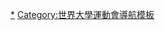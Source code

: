 {{Navbox
|name = 2017年夏季世界大學運動會
|title = [[2017年夏季世界大學運動會|{{color|#ffffff|2017年夏季世界大學運動會（臺北世大運）}}]]
|image = <!--暫缺合適圖像-->
|titlestyle = background:#00a650; color:White;
|groupstyle = background:#6bbb92; color:White;
|state = collapsed
|bodyclass = hlist

|group1 = 比賽項目
|list1 = 
* [[2017年夏季世界大學運動會射箭比賽|射箭]]
* [[2017年夏季世界大學運動會田徑比賽|田徑]]
* [[2017年夏季世界大學運動會羽球比賽|羽球]]
* [[2017年夏季世界大學運動會棒球比賽|棒球]]
* [[2017年夏季世界大學運動會籃球比賽|籃球]]
** [[2017年夏季世界大學運動會籃球比賽男子賽事|男]]
** [[2017年夏季世界大學運動會籃球比賽女子賽事|女]]
* [[2017年夏季世界大學運動會撞球比賽|撞球]] <sup>''示範賽''</sup>
* [[2017年夏季世界大學運動會跳水比賽|跳水]]
* [[2017年夏季世界大學運動會擊劍比賽|擊劍]]
* [[2017年夏季世界大學運動會足球比賽|足球]]
** [[2017年夏季世界大學運動會足球比賽男子賽事|男]]
** [[2017年夏季世界大學運動會足球比賽女子賽事|女]]
* [[2017年夏季世界大學運動會高爾夫比賽|高爾夫]]
* [[2017年夏季世界大學運動會體操比賽|體操]]
* [[2017年夏季世界大學運動會柔道比賽|柔道]]
* [[2017年夏季世界大學運動會滑輪溜冰比賽|滑輪溜冰]]
* [[2017年夏季世界大學運動會游泳比賽|游泳]]
* [[2017年夏季世界大學運動會桌球比賽|桌球]]
* [[2017年夏季世界大學運動會跆拳道比賽|跆拳道]]
* [[2017年夏季世界大學運動會網球比賽|網球]]
* [[2017年夏季世界大學運動會排球比賽|排球]]
** [[2017年夏季世界大學運動會排球比賽男子賽事|男]]
** [[2017年夏季世界大學運動會排球比賽女子賽事|女]]
* [[2017年夏季世界大學運動會水球比賽|水球]]
** [[2017年夏季世界大學運動會水球比賽男子賽事|男]]
** [[2017年夏季世界大學運動會水球比賽女子賽事|女]]
* [[2017年夏季世界大學運動會舉重比賽|舉重]]
* [[2017年夏季世界大學運動會武術比賽|武術]]

|group2 = 關聯活動
|list2 = 
* [[2017年夏季世界大學運動會火炬接力|聖火傳遞]]
* [[2017年夏季世界大學運動會開幕式|開幕式]]
* [[2017年夏季世界大學運動會閉幕式|閉幕式]]

|group3 = 大會象徵 
|list3 = {{nowrap|{{color box|black|''' 吉祥物 '''|white}}}} &nbsp;[[熊讚Bravo]]／ {{nowrap|{{color box|black|''' 代言人 '''|white}}}} &nbsp;[[曾雅妮]]、[[張宇涵]]、[[謝淑薇]]、[[玖壹壹]]、[[許淑淨]]／ {{nowrap|{{color box|black|''' 口號 '''|white}}}} &nbsp;For You, For Youth（獻給你，獻給年輕世代）／ {{nowrap|{{color box|black|''' 主題曲 '''|white}}}} &nbsp;[[擁抱世界擁抱你]]／ {{nowrap|{{color box|black|''' 倒數開幕歌曲 '''|white}}}} &nbsp;[[最好的一天 (歌曲)|最好的一天]]、Mister Cannibal

|belowstyle = border-top:1px solid #aaaaaa; background:transparent; text-align:center;
|below = '''[[2017年夏季世界大學運動會比賽場館列表|{{color|#00a650|2017年夏季世界大學運動會比賽場館列表}}]]'''
}}<noinclude>
[[Category:2017年夏季世界大學運動會|*]]
[[Category:世界大學運動會導航模板]]
</noinclude>